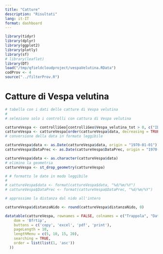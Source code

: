 ```yaml
---
title: "Catture"
description: "Risultati"
lang: it-IT
format: dashboard
---
```


```r
library(tidyr)
library(dplyr)
library(ggplot2)
library(plotly)
library(sf)
# library(leaflet)
library(DT)
load("/tmp/qfieldcloudproject/vespaVelutina.RData")
codProv <- 4
source("../filterProv.R")

```

# Catture di Vespa velutina

```r
# tabella con i dati delle catture di Vespa velutina
# 
# seleziono solo i controlli con cattura di Vespa velutina

cattureVespa <- controlliGeo[controlliGeo$Vespa_velutina_tot > 0, c("ID", "data", "DataPrec",  "Vespa_velutina_tot", "elevation", "distanzaNido", "comune")]
cattureVespa <- cattureVespa[order(cattureVespa$data, decreasing = TRUE),] # ordino per data decrescente
# conversione della data in formato leggibile

cattureVespa$data <- as.Date(cattureVespa$data, origin = "1970-01-01")
cattureVespa$DataPrec <- as.Date(cattureVespa$DataPrec, origin = "1970-01-01")

cattureVespa$data <- as.character(cattureVespa$data)
# elimino la geometria
cattureVespa <- st_drop_geometry(cattureVespa)

# # formatto le date in modo leggibile
# 
# cattureVespa$data <- format(cattureVespa$data, "%d/%m/%Y")
# cattureVespa$DataPrec <- format(cattureVespa$DataPrec, "%d/%m/%Y")

# approssimo la distanza dal nido all'intero

cattureVespa$distanzaNido <- round(cattureVespa$distanzaNido, 0)

datatable(cattureVespa, rownames = FALSE, colnames = c("Trappola", "Data controllo", "Data carica", "Vespa velutina (individui)", "Quota (m)", "Distanza dal nido più vicino (m)", "Comune"), extensions = 'Buttons', options = list(
    dom = 'Bfrtip',
    buttons = c('copy', 'excel', 'pdf', 'print'),
    pageLength = 10, 
    lengthMenu = c(5, 10, 15, 20), 
    searching = TRUE, 
    order = list(list(1, 'asc'))
  ))

```
